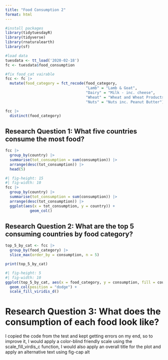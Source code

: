 ```yaml
---
title: "Food Consumption 2"
format: html
---
```


```r
#install packages
library(tidytuesdayR)
library(tidyverse)
library(rnaturalearth)
library(sf)
```

```r
#load data
tuesdata <- tt_load('2020-02-18')
fc <- tuesdata$food_consumption
```

```r
#fix food_cat vairable
fcc <- fc |>
  mutate(food_category = fct_recode(food_category,
                                    "Lamb" = "Lamb & Goat",
                                    "Dairy" = "Milk - inc. cheese",
                                    "Wheat" = "Wheat and Wheat Products",
                                    "Nuts" = "Nuts inc. Peanut Butter"))
```

```r
fcc |>
  distinct(food_category)
```

## Research Question 1: What five countries consume the most food?

```r
fcc |>
  group_by(country) |>
  summarise(tot_consumption = sum(consumption)) |>
  arrange(desc(tot_consumption)) |>
  head(5)
```

```r
#| fig-height: 15
#| fig-width: 10
fcc |>
  group_by(country) |>
  summarise(tot_consumption = sum(consumption)) |>
  arrange(desc(tot_consumption)) |>
  ggplot(aes(x = tot_consumption, y = country)) +
           geom_col()
```

## Research Question 2: What are the top 5 consuming countries by food category?

```r
top_5_by_cat <- fcc |>
  group_by(food_category) |>
  slice_max(order_by = consumption, n = 5)

print(top_5_by_cat)
```

```r
#| fig-height: 5
#| fig-width: 10
ggplot(top_5_by_cat, aes(x = food_category, y = consumption, fill = country)) +
  geom_col(position = "dodge") +
  scale_fill_viridis_d()
```

# Research Question 3: What does the consumption of each food look like?


I copied the code from the test and kept getting errors on my end, so to improve it, I would apply a color-blind friendly scale using the scale_fill_virdis_c function, I would also apply an overall title for the plot and apply an alternative text using fig-cap alt
